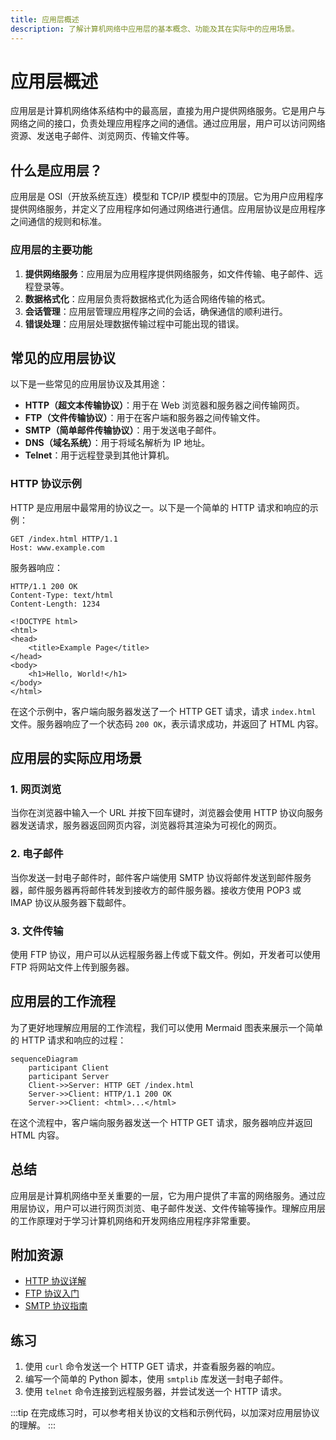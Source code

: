 ```yaml
---
title: 应用层概述
description: 了解计算机网络中应用层的基本概念、功能及其在实际中的应用场景。
---
```


# 应用层概述

应用层是计算机网络体系结构中的最高层，直接为用户提供网络服务。它是用户与网络之间的接口，负责处理应用程序之间的通信。通过应用层，用户可以访问网络资源、发送电子邮件、浏览网页、传输文件等。

## 什么是应用层？

应用层是 OSI（开放系统互连）模型和 TCP/IP 模型中的顶层。它为用户应用程序提供网络服务，并定义了应用程序如何通过网络进行通信。应用层协议是应用程序之间通信的规则和标准。

### 应用层的主要功能

1. **提供网络服务**：应用层为应用程序提供网络服务，如文件传输、电子邮件、远程登录等。
2. **数据格式化**：应用层负责将数据格式化为适合网络传输的格式。
3. **会话管理**：应用层管理应用程序之间的会话，确保通信的顺利进行。
4. **错误处理**：应用层处理数据传输过程中可能出现的错误。

## 常见的应用层协议

以下是一些常见的应用层协议及其用途：

- **HTTP（超文本传输协议）**：用于在 Web 浏览器和服务器之间传输网页。
- **FTP（文件传输协议）**：用于在客户端和服务器之间传输文件。
- **SMTP（简单邮件传输协议）**：用于发送电子邮件。
- **DNS（域名系统）**：用于将域名解析为 IP 地址。
- **Telnet**：用于远程登录到其他计算机。

### HTTP 协议示例

HTTP 是应用层中最常用的协议之一。以下是一个简单的 HTTP 请求和响应的示例：

```http
GET /index.html HTTP/1.1
Host: www.example.com
```

服务器响应：

```http
HTTP/1.1 200 OK
Content-Type: text/html
Content-Length: 1234

<!DOCTYPE html>
<html>
<head>
    <title>Example Page</title>
</head>
<body>
    <h1>Hello, World!</h1>
</body>
</html>
```

在这个示例中，客户端向服务器发送了一个 HTTP GET 请求，请求 `index.html` 文件。服务器响应了一个状态码 `200 OK`，表示请求成功，并返回了 HTML 内容。

## 应用层的实际应用场景

### 1. 网页浏览

当你在浏览器中输入一个 URL 并按下回车键时，浏览器会使用 HTTP 协议向服务器发送请求，服务器返回网页内容，浏览器将其渲染为可视化的网页。

### 2. 电子邮件

当你发送一封电子邮件时，邮件客户端使用 SMTP 协议将邮件发送到邮件服务器，邮件服务器再将邮件转发到接收方的邮件服务器。接收方使用 POP3 或 IMAP 协议从服务器下载邮件。

### 3. 文件传输

使用 FTP 协议，用户可以从远程服务器上传或下载文件。例如，开发者可以使用 FTP 将网站文件上传到服务器。

## 应用层的工作流程

为了更好地理解应用层的工作流程，我们可以使用 Mermaid 图表来展示一个简单的 HTTP 请求和响应的过程：

```mermaid
sequenceDiagram
    participant Client
    participant Server
    Client->>Server: HTTP GET /index.html
    Server->>Client: HTTP/1.1 200 OK
    Server->>Client: <html>...</html>
```

在这个流程中，客户端向服务器发送一个 HTTP GET 请求，服务器响应并返回 HTML 内容。

## 总结

应用层是计算机网络中至关重要的一层，它为用户提供了丰富的网络服务。通过应用层协议，用户可以进行网页浏览、电子邮件发送、文件传输等操作。理解应用层的工作原理对于学习计算机网络和开发网络应用程序非常重要。

## 附加资源

- [HTTP 协议详解](https://developer.mozilla.org/zh-CN/docs/Web/HTTP)
- [FTP 协议入门](https://www.ietf.org/rfc/rfc959.txt)
- [SMTP 协议指南](https://tools.ietf.org/html/rfc5321)

## 练习

1. 使用 `curl` 命令发送一个 HTTP GET 请求，并查看服务器的响应。
2. 编写一个简单的 Python 脚本，使用 `smtplib` 库发送一封电子邮件。
3. 使用 `telnet` 命令连接到远程服务器，并尝试发送一个 HTTP 请求。

:::tip
在完成练习时，可以参考相关协议的文档和示例代码，以加深对应用层协议的理解。
:::